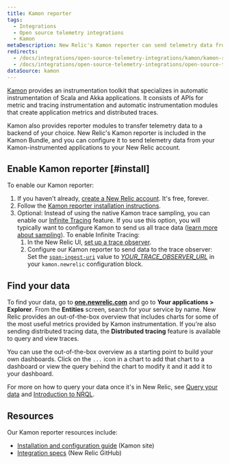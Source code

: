 ```yaml
---
title: Kamon reporter
tags:
  - Integrations
  - Open source telemetry integrations
  - Kamon
metaDescription: New Relic's Kamon reporter can send telemetry data from your Kamon-instrumented applications to your New Relic account.
redirects:
  - /docs/integrations/open-source-telemetry-integrations/kamon/kamon-reporter
  - /docs/integrations/open-source-telemetry-integrations/open-source-telemetry-integration-list/kamon-reporter
dataSource: kamon
---
```


[Kamon](https://kamon.io/) provides an instrumentation toolkit that specializes in automatic instrumentation of Scala and Akka applications. It consists of APIs for metric and tracing instrumentation and automatic instrumentation modules that create application metrics and distributed traces.

Kamon also provides reporter modules to transfer telemetry data to a backend of your choice. New Relic's Kamon reporter is included in the Kamon Bundle, and you can configure it to send telemetry data from your Kamon-instrumented applications to your New Relic account.

## Enable Kamon reporter [#install]

To enable our Kamon reporter:

1. If you haven't already, [create a New Relic account](https://newrelic.com/signup). It's free, forever.
2. Follow the [Kamon reporter installation instructions](https://kamon.io/docs/latest/reporters/newrelic/).
3. Optional: Instead of using the native Kamon trace sampling, you can enable our [Infinite Tracing](/docs/introduction-infinite-tracing) feature. If you use this option, you will typically want to configure Kamon to send us all trace data ([learn more about sampling](/docs/distributed-tracing/concepts/how-new-relic-distributed-tracing-works)). To enable Infinite Tracing:
   1. In the New Relic UI, [set up a trace observer](/docs/infinite-tracing-set-trace-observer#set-up).
   2. Configure our Kamon reporter to send data to the trace observer: Set the [`span-ingest-uri`](https://kamon.io/docs/latest/reporters/newrelic/) value to [<var>YOUR_TRACE_OBSERVER_URL</var>](/docs/infinite-tracing-set-trace-observer#ui-endpoints) in your `kamon.newrelic` configuration block.

<InstallFeedback />

## Find your data

To find your data, go to **[one.newrelic.com](https://one.newrelic.com)** and go to **Your applications > Explorer**. From the **Entities** screen, search for your service by name. New Relic provides an out-of-the-box overview that includes charts for some of the most useful metrics provided by Kamon instrumentation. If you're also sending distributed tracing data, the **Distributed tracing** feature is available to query and view traces.

You can use the out-of-the-box overview as a starting point to build your own dashboards. Click on the `...` icon in a chart to add that chart to a dashboard or view the query behind the chart to modify it and it add it to your dashboard.

For more on how to query your data once it's in New Relic, see [Query your data](/docs/using-new-relic/data/understand-data/query-new-relic-data) and [Introduction to NRQL](/docs/query-data/nrql-new-relic-query-language/getting-started/introduction-nrql).

## Resources

Our Kamon reporter resources include:

* [Installation and configuration guide](https://kamon.io/docs/latest/reporters/newrelic/) (Kamon site)
* [Integration specs](https://github.com/newrelic/newrelic-exporter-specs/tree/master/kamon) (New Relic GitHub)
